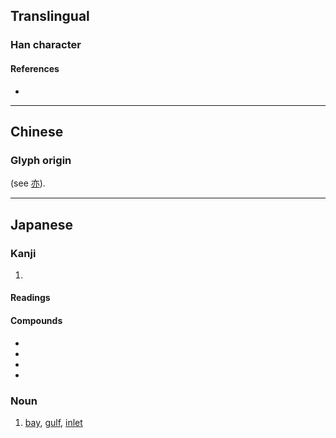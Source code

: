 {{also|灣}}
{{character info/new}}
==Translingual==

===Han character===
{{Han char|rn=85|rad=水|as=09|sn=12|four=|canj=EYCN|ids=⿰氵弯}}

====References====
* {{Han ref|kx=0639.111|dkj=17920|hdz=31683.080|uh=6E7E|ud=28286}}

----

==Chinese==

===Glyph origin===
{{Han simp|灣|f=䜌|t=亦}} (see [[亦]]).
{{zh-see|灣}}

----

==Japanese==
{{ja-kanji forms|湾|灣}}

===Kanji===
{{ja-kanji|grade=c|rs=水09|kyu=灣}}

# {{defn|lang=ja|sort=水09}}

====Readings====
{{ja-readings
|goon=えん<ゑん
|kanon=わん
|kun=いりえ-
}}

====Compounds====
* {{ja-r|湾曲|わんきょく}}
* {{ja-r|湾入|わんにゅう}}
* {{ja-r|台湾|^たいわん}}
* {{ja-r|湾岸|わんがん}}

===Noun===
{{ja-noun|わん}}

# {{lb|ja|geography}} [[bay]], [[gulf]], [[inlet]]